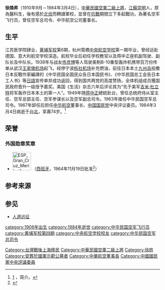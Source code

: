 {{refimprove|time=2016-06-09T16:27:33+00:00}}
{{Infobox Military Person
|name= 徐煥昇
|birth_date= 1910年9月
|placeofbirth= {{QING|江蘇省}}[[太倉直隸州|太倉直隸州]][[崇明縣|崇明縣]]
|death_date= 1984年3月4日
|placeofdeath= {{ROC|臺北市}}
|restingplace=
|nationality= {{ROC}}
|image= General Xu Huan-sheng 徐煥昇上將.png
|caption= 徐煥昇上將（空軍總司令任內，1965年）
|nickname= 
|branch = {{ROCAF}}
|serviceyears= 
|rank= 
|commands= 空军第八大队大队长
|unit= 空军第八大队
|battles= [[中国抗日战争|中国抗日战争]]
* [[人道遠征|人道遠征]]
|results=
|awards= 
|spouse = 
|relations = 
|laterwork= 
|Mausoleum=
|Signature=
}}

'''徐煥昇'''（1910年9月－1984年3月4日），[[中華民國空軍|中華民國空軍]][[二級上將|二級上將]]，[[江蘇省_(中華民國)|江蘇]][[崇明縣|崇明]]人，原為醫科生，後有感於[[國民革命軍北伐|北伐]]而轉讀軍校，並曾在[[抗戰|抗戰]]期間立下多起戰功，為著名空军飞行员，曾任空军总司令、中华航空公司董事长。

== 生平 ==
江苏医学院肄业，[[黄埔军校|黄埔军校]]第6期，杭州筧橋[[中央航空学校|中央航空学校]]第一期毕业，曾经远赴德国、意大利航空学校深造。航校毕业后初任学校教官以及蒋中正座机副驾驶、副队长及中队长。1938年与战友[[佟彦博|佟彦博]]等人驾驶美制B-10重型轰炸机携带百万份传单从武汉[[王家墩机场|王家墩机场]]起飞，经停宁波[[栎社机场|栎社机场]]补充燃油，前往日本本土[[九州岛|九州岛]]投撒日本反戰作家{{Link-ja|鹿地亘|鹿地亘}}編譯的《中华民国全国民众告日本国民书》、《中华民国总工会告日本工人书》等[[日語|日語]]宣传单并成功返回，得到国共两党的高度赞扬，全体机组成员獲国民政府晋升一级授予嘉奖。美国《生活》杂志六年后评论其为“先于美军[[吉米·杜立特|吉米·杜立特]]将军轰炸日本本土的第一人”。1949年随[[蒋中正|蒋中正]]總統赴台，曾任总统府侍从室主任、空军总部主任、空军参谋长以及空军副总司令。1963年接任中华民国空军总司令。1967年卸任后担任[[中华航空|中华航空]]董事长、[[中国国民党|中国国民党]]中央评议委员。1984年3月4日病逝于[[台北|台北]]，享壽74岁。<ref>[http://www.flyingtiger-cacw.com/new_page_658.htm] {{Wayback|url=http://www.flyingtiger-cacw.com/new_page_658.htm |date=20211009132847 }}，简介。</ref>

==荣誉==
===外国勋章奖章===
* [[File:ESP_Gran_Cruz_Merito_Aeronautico_(Distintivo_Blanco)_pasador.svg|60px]] {{link-es|白色航空功绩大十字奖章|Cruces del Mérito Aeronáutico}}（[[佛朗哥時期|西班牙]]，1964年11月19日批准<ref>{{es}}{{cite web |url=https://www.boe.es/diario_boe/txt.php?id=BOE-A-1964-20955 |title=Decreto 3782/1964, de 19 de noviembre, por el que se concede la Gran Cruz de la Orden del Mérito Aeronáutico, con distintivo blanco, al General de las Fuerzas A é r e a s de la China Nacionalista Hsu-Huan-Sen. |publisher=[[西班牙国家官方公报|Boletín Oficial del Estado]] |date=1964-11-30 |accessdate=2021-12-31 |archive-date=2021-12-31 |archive-url=https://web.archive.org/web/20211231144308/https://www.boe.es/diario_boe/txt.php?id=BOE-A-1964-20955 |dead-url=no }}</ref>）

== 参考来源 ==
{{Reflist}}

== 参见 ==
* [[人道远征|人道远征]]

{{中華民國空軍司令}}
{{DEFAULTSORT:X徐}}
[[category:1906年出生|category:1906年出生]]
[[category:1984年逝世|category:1984年逝世]]
[[Category:台灣戰後上海移民|Category:台灣戰後上海移民]]
[[category:中华民国空军飞行员|category:中华民国空军飞行员]]
[[category:黄埔军校第四期|category:黄埔军校第四期]]
[[category:中央航空学校校友|category:中央航空学校校友]]
[[Category:中華民國空軍二級上將|Category:中華民國空軍二級上將]]
[[category:中华民国空军总司令|category:中华民国空军总司令]]
[[Category:徐姓|Category:徐姓]]
[[Category:安葬於國軍示範公墓者|Category:安葬於國軍示範公墓者]]
[[Category:中華航空董事長|Category:中華航空董事長]]
[[Category:中國國民黨中央評議委員|Category:中國國民黨中央評議委員]]
